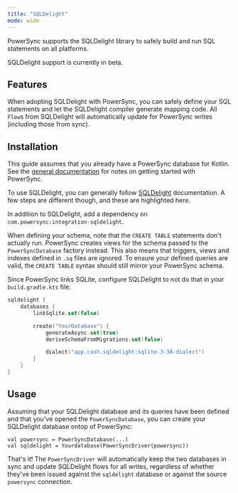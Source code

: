 ```yaml
---
title: "SQLDelight"
mode: wide
---
```


PowerSync supports the SQLDelight library to safely build and run SQL statements on all platforms.

<Note>
SQLDelight support is currently in beta.
</Note>


<Card
  title="Maven: com.powersync:integration-sqldelight"
  icon="/logo/maven.svg"
  href="https://central.sonatype.com/artifact/com.powersync/integration-sqldelight"
  horizontal
/>

## Features

When adopting SQLDelight with PowerSync, you can safely define your SQL statements and let
the SQLDelight compiler generate mapping code.
All `Flow`s from SQLDelight will automatically update for PowerSync writes (including those from
sync).

## Installation

This guide assumes that you already have a PowerSync database for Kotlin.
See the [general documentation](/client-sdk-references/kotlin-multiplatform) for notes on getting
started with PowerSync.

To use SQLDelight, you can generally follow [SQLDelight](https://sqldelight.github.io/sqldelight/2.1.0/multiplatform_sqlite/) documentation.
A few steps are different though, and these are highlighted here.

In addition to SQLDelight, add a dependency on `com.powersync:integration-sqldelight`.

When defining your schema, note that the `CREATE TABLE` statements don't actually run. PowerSync creates views
for the schema passed to the `PowerSyncDatabase` factory instead. This also means that triggers, views and indexes
defined in `.sq` files are ignored.
To ensure your defined queries are valid, the `CREATE TABLE` syntax should still mirror your PowerSync schema.

Since PowerSync links SQLite, configure SQLDelight to not do that in your `build.gradle.kts` file:

```Kotlin
sqldelight {
    databases {
        linkSqlite.set(false)

        create("YourDatabase") {
            generateAsync.set(true)
            deriveSchemaFromMigrations.set(false)

            dialect("app.cash.sqldelight:sqlite-3-38-dialect")
        }
    }
}
```

## Usage

Assuming that your SQLDelight database and its queries have been defined and that you've opened the `PowerSyncDatabase`,
you can create your SQLDelight database ontop of PowerSync:

```
val powersync = PowerSyncDatabase(...)
val sqldelight = Yourdatabase(PowerSyncDriver(powersync))
```

That's it! The `PowerSyncDriver` will automatically keep the two databases in sync and update SQLDelight flows
for all writes, regardless of whether they've been issued against the `sqldelight` database or against the source
`powersync` connection.
